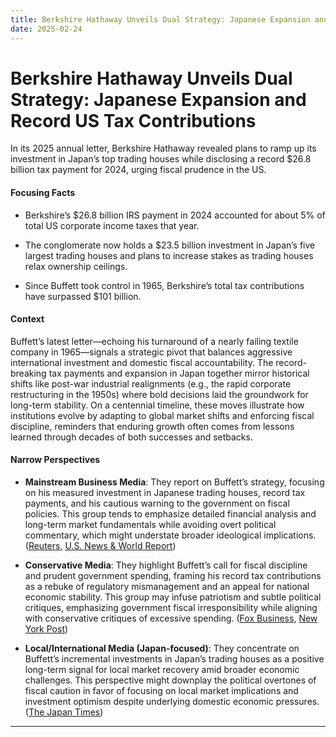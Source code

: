 ```yaml
---
title: Berkshire Hathaway Unveils Dual Strategy: Japanese Expansion and Record US Tax Contributions
date: 2025-02-24
---
```


# Berkshire Hathaway Unveils Dual Strategy: Japanese Expansion and Record US Tax Contributions

In its 2025 annual letter, Berkshire Hathaway revealed plans to ramp up its investment in Japan’s top trading houses while disclosing a record $26.8 billion tax payment for 2024, urging fiscal prudence in the US.

#### Focusing Facts

- Berkshire’s $26.8 billion IRS payment in 2024 accounted for about 5% of total US corporate income taxes that year.

- The conglomerate now holds a $23.5 billion investment in Japan’s five largest trading houses and plans to increase stakes as trading houses relax ownership ceilings.

- Since Buffett took control in 1965, Berkshire’s total tax contributions have surpassed $101 billion.

#### Context

Buffett’s latest letter—echoing his turnaround of a nearly failing textile company in 1965—signals a strategic pivot that balances aggressive international investment and domestic fiscal accountability. The record-breaking tax payments and expansion in Japan together mirror historical shifts like post-war industrial realignments (e.g., the rapid corporate restructuring in the 1950s) where bold decisions laid the groundwork for long-term stability. On a centennial timeline, these moves illustrate how institutions evolve by adapting to global market shifts and enforcing fiscal discipline, reminders that enduring growth often comes from lessons learned through decades of both successes and setbacks.

#### Narrow Perspectives

- **Mainstream Business Media**: They report on Buffett’s strategy, focusing on his measured investment in Japanese trading houses, record tax payments, and his cautious warning to the government on fiscal policies. This group tends to emphasize detailed financial analysis and long-term market fundamentals while avoiding overt political commentary, which might understate broader ideological implications. ([Reuters](https://www.reuters.com/business/warren-buffett-says-us-should-spend-wisely-plans-increase-investment-japan-2025-02-22/), [U.S. News & World Report](https://www.usnews.com/news/top-news/articles/2025-02-22/warren-buffett-says-us-should-spend-wisely-plans-to-increase-investment-in-japan))

- **Conservative Media**: They highlight Buffett’s call for fiscal discipline and prudent government spending, framing his record tax contributions as a rebuke of regulatory mismanagement and an appeal for national economic stability. This group may infuse patriotism and subtle political critiques, emphasizing government fiscal irresponsibility while aligning with conservative critiques of excessive spending. ([Fox Business](https://www.foxbusiness.com/markets/warren-buffett-touts-berkshires-record-tax-payments-urges-government-spend-wisely), [New York Post](https://nypost.com/2025/02/22/us-news/warren-buffett-urges-trump-to-spend-government-funds-wisely/))

- **Local/International Media (Japan-focused)**: They concentrate on Buffett’s incremental investments in Japan’s trading houses as a positive long-term signal for local market recovery amid broader economic challenges. This perspective might downplay the political overtones of fiscal caution in favor of focusing on local market implications and investment optimism despite underlying domestic economic pressures. ([The Japan Times](https://www.japantimes.co.jp/business/2025/02/23/berkshire-japan-trading-houses/))

---
